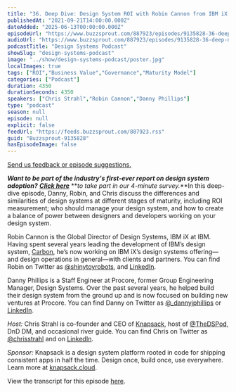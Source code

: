 ```yaml
---
title: "36. Deep Dive: Design System ROI with Robin Cannon from IBM iX and Danny Phillips from Procore"
publishedAt: "2021-09-21T14:00:00.000Z"
dateAdded: "2025-06-13T00:00:00.000Z"
episodeUrl: "https://www.buzzsprout.com/887923/episodes/9135828-36-deep-dive-design-system-roi-with-robin-cannon-from-ibm-ix-and-danny-phillips-from-procore.mp3"
audioUrl: "https://www.buzzsprout.com/887923/episodes/9135828-36-deep-dive-design-system-roi-with-robin-cannon-from-ibm-ix-and-danny-phillips-from-procore.mp3"
podcastTitle: "Design Systems Podcast"
showSlug: "design-systems-podcast"
image: "../show/design-systems-podcast/poster.jpg"
localImages: true
tags: ["ROI","Business Value","Governance","Maturity Model"]
categories: ["Podcast"]
duration: 4350
durationSeconds: 4350
speakers: ["Chris Strahl","Robin Cannon","Danny Phillips"]
type: "podcast"
season: null
episode: null
explicit: false
feedUrl: "https://feeds.buzzsprout.com/887923.rss"
guid: "Buzzsprout-9135828"
hasEpisodeImage: false
---
```

[Send us feedback or episode suggestions.](https://www.buzzsprout.com/twilio/text_messages/887923/open_sms)

**_Want to be part of the industry's first-ever report on design system adoption?_** [**_Click here_**](https://knapsack-cloud.typeform.com/ds-adoption-21) **_to take part in our 4-minute survey._**In this deep-dive episode, Danny, Robin, and Chris discuss the differences and similarities of design systems at different stages of maturity, including ROI measurement; who should manage your design system, and how to create a balance of power between designers and developers working on your design system.  
  
Robin Cannon is the Global Director of Design Systems, IBM iX at IBM. Having spent several years leading the development of IBM’s design system, [Carbon](https://www.carbondesignsystem.com/), he’s now working on IBM iX’s design systems offering—and design operations in general—with clients and partners. You can find Robin on Twitter as [@shinytoyrobots](https://twitter.com/ShinyToyRobots), and [LinkedIn](https://www.linkedin.com/in/robincannon/).  
  
Danny Phillips is a Staff Engineer at Procore, former Group Engineering Manager, Design Systems. Over the past several years, he helped build their design system from the ground up and is now focused on building new ventures at Procore. You can find Danny on Twitter as [@\_dannyjphillips](https://twitter.com/_dannyjphillips) or [LinkedIn](https://www.linkedin.com/in/dannyphillips1/).  
  
_Host:_ Chris Strahl is co-founder and CEO of [Knapsack](https://www.knapsack.cloud/), host of [@TheDSPod](https://twitter.com/thedspod), DnD DM, and occasional river guide. You can find Chris on Twitter as [@chrisstrahl](https://twitter.com/chrisstrahl) and on [LinkedIn](https://www.linkedin.com/in/chrisstrahl/).  
  
_Sponsor:_ Knapsack is a design system platform rooted in code for shipping consistent apps in half the time. Design once, build once, use everywhere. Learn more at [knapsack.cloud](https://www.knapsack.cloud/).  
  
View the transcript for this episode [here](http://knapsack.cloud/blog/dsp-36-robin-cannon-ibm-and-danny-phillips-procore).
